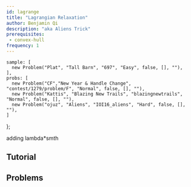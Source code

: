 ```yaml
---
id: lagrange
title: "Lagrangian Relaxation"
author: Benjamin Qi
description: "aka Aliens Trick"
prerequisites: 
 - convex-hull
frequency: 1
---
```



    sample: [
      new Problem("Plat", "Tall Barn", "697", "Easy", false, [], ""),
    ],
    probs: [
      new Problem("CF","New Year & Handle Change", "contest/1279/problem/F", "Normal", false, [], ""),
      new Problem("Kattis", "Blazing New Trails", "blazingnewtrails", "Normal", false, [], ""),
      new Problem("ojuz", "Aliens", "IOI16_aliens", "Hard", false, [], ""),
    ]
};

adding lambda\*smth

<Problems problems={problems.sample} />

## Tutorial

<Resources>
  <Resource source="Mamnoon Siam" title="Attack on Aliens" url="https://mamnoonsiam.github.io/posts/attack-on-aliens.html"></Resource>
</Resources>

## Problems

<Problems problems={problems.probs} />